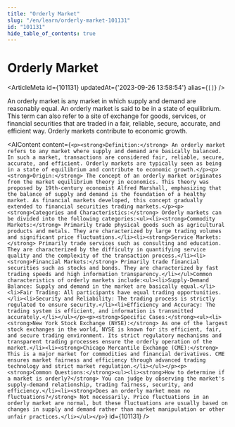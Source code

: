 ```yaml
---
title: "Orderly Market"
slug: "/en/learn/orderly-market-101131"
id: "101131"
hide_table_of_contents: true
---
```



# Orderly Market

<ArticleMeta id={101131} updatedAt={'2023-09-26 13:58:54'} alias={`[]`} />
<div className='border-solid border-b border-t-0 my-4 border-[var(--ifm-color-gray-300)]' />

An orderly market is any market in which supply and demand are reasonably equal. An orderly market is said to be in a state of equilibrium. This term can also refer to a site of exchange for goods, services, or financial securities that are traded in a fair, reliable, secure, accurate, and efficient way. Orderly markets contribute to economic growth.

<AIContent content={`<p><strong>Definition:</strong> An orderly market refers to any market where supply and demand are basically balanced. In such a market, transactions are considered fair, reliable, secure, accurate, and efficient. Orderly markets are typically seen as being in a state of equilibrium and contribute to economic growth.</p><p><strong>Origin:</strong> The concept of an orderly market originates from the market equilibrium theory in economics. This theory was proposed by 19th-century economist Alfred Marshall, emphasizing that the balance of supply and demand is the foundation of a healthy market. As financial markets developed, this concept gradually extended to financial securities trading markets.</p><p><strong>Categories and Characteristics:</strong> Orderly markets can be divided into the following categories:<ul><li><strong>Commodity Markets:</strong> Primarily trade physical goods such as agricultural products and metals. They are characterized by large trading volumes and significant price fluctuations.</li><li><strong>Service Markets:</strong> Primarily trade services such as consulting and education. They are characterized by the difficulty in quantifying service quality and the complexity of the transaction process.</li><li><strong>Financial Markets:</strong> Primarily trade financial securities such as stocks and bonds. They are characterized by fast trading speeds and high information transparency.</li></ul>Common characteristics of orderly markets include:<ul><li>Supply-Demand Balance: Supply and demand in the market are basically equal.</li><li>Fair Trading: All participants have equal trading opportunities.</li><li>Security and Reliability: The trading process is strictly regulated to ensure security.</li><li>Efficiency and Accuracy: The trading system is efficient, and information is transmitted accurately.</li></ul></p><p><strong>Specific Cases:</strong><ul><li><strong>New York Stock Exchange (NYSE):</strong> As one of the largest stock exchanges in the world, NYSE is known for its efficient, fair, and secure trading environment. Its strict regulatory mechanisms and transparent trading processes ensure the orderly operation of the market.</li><li><strong>Chicago Mercantile Exchange (CME):</strong> This is a major market for commodities and financial derivatives. CME ensures market fairness and efficiency through advanced trading technology and strict market regulation.</li></ul></p><p><strong>Common Questions:</strong><ul><li><strong>How to determine if a market is orderly?</strong> You can judge by observing the market's supply-demand relationship, trading fairness, security, and efficiency.</li><li><strong>Does an orderly market mean no fluctuations?</strong> Not necessarily. Price fluctuations in an orderly market are normal, but these fluctuations are usually based on changes in supply and demand rather than market manipulation or other unfair practices.</li></ul></p>`} id={101131} />
